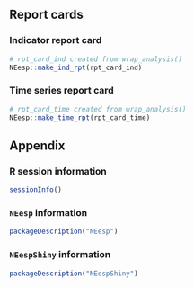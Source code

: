 ## Report cards

### Indicator report card

```r
# rpt_card_ind created from wrap_analysis()
NEesp::make_ind_rpt(rpt_card_ind)
```

### Time series report card

```r
# rpt_card_time created from wrap_analysis()
NEesp::make_time_rpt(rpt_card_time)
```

## Appendix

### R session information
```r
sessionInfo()
```

### `NEesp` information
```r
packageDescription("NEesp")
```

### `NEespShiny` information
```r
packageDescription("NEespShiny")
```